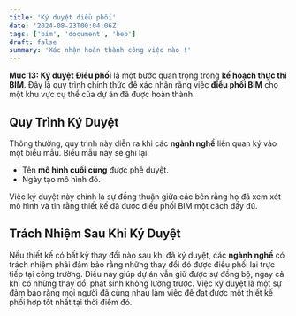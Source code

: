```yaml
---
title: 'Ký duyệt điều phối'
date: '2024-08-23T00:04:06Z'
tags: ['bim', 'document', 'bep']
draft: false
summary: 'Xác nhận hoàn thành công việc nào !'
---
```


**Mục 13: Ký duyệt Điều phối** là một bước quan trọng trong **kế hoạch thực thi BIM**. Đây là quy trình chính thức để xác nhận rằng việc **điều phối BIM** cho một khu vực cụ thể của dự án đã được hoàn thành.

## Quy Trình Ký Duyệt

Thông thường, quy trình này diễn ra khi các **ngành nghề** liên quan ký vào một biểu mẫu. Biểu mẫu này sẽ ghi lại:

- Tên **mô hình cuối cùng** được phê duyệt.
- Ngày tạo mô hình đó.

Việc ký duyệt này chính là sự đồng thuận giữa các bên rằng họ đã xem xét mô hình và tin rằng thiết kế đã được điều phối BIM một cách đầy đủ.

## Trách Nhiệm Sau Khi Ký Duyệt

Nếu thiết kế có bất kỳ thay đổi nào sau khi đã ký duyệt, các **ngành nghề** có trách nhiệm phải đảm bảo rằng những thay đổi đó được điều phối lại trực tiếp tại công trường. Điều này giúp dự án vẫn giữ được sự đồng bộ, ngay cả khi có những thay đổi phát sinh không lường trước. Việc ký duyệt là một sự đảm bảo rằng mọi người đã cùng nhau làm việc để đạt được một thiết kế phối hợp tốt nhất tại thời điểm đó.
